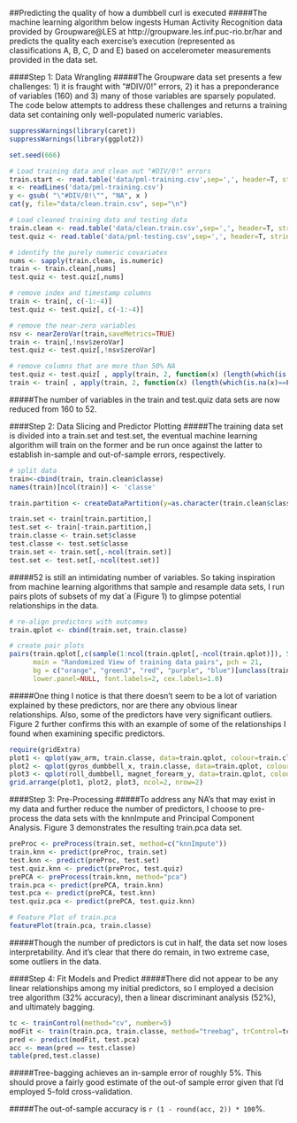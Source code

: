 ##Predicting the quality of how a dumbbell curl is executed
#####The machine learning algorithm below ingests Human Activity Recognition data provided by Groupware@LES at http://groupware.les.inf.puc-rio.br/har and predicts the quality each exercise's execution (represented as classifications A, B, C, D and E) based on accelerometer measurements provided in the data set.

####Step 1: Data Wrangling
#####The Groupware data set presents a few challenges: 1) it is fraught with "#DIV/0!" errors, 2) it has a preponderance of variables (160) and 3) many of those variables are sparsely populated. The code below attempts to address these challenges and returns a training data set containing only well-populated numeric variables.

```{r}
suppressWarnings(library(caret))
suppressWarnings(library(ggplot2))

set.seed(666)

# Load training data and clean out "#DIV/0!" errors
train.start <- read.table('data/pml-training.csv',sep=',', header=T, stringsAsFactors=F)
x <- readLines('data/pml-training.csv')
y <- gsub( "\"#DIV/0!\"", "NA", x )
cat(y, file="data/clean.train.csv", sep="\n")

# Load cleaned training data and testing data
train.clean <- read.table('data/clean.train.csv',sep=',', header=T, stringsAsFactors=F)
test.quiz <- read.table('data/pml-testing.csv',sep=',', header=T, stringsAsFactors=F)

# identify the purely numeric covariates
nums <- sapply(train.clean, is.numeric)
train <- train.clean[,nums]
test.quiz <- test.quiz[,nums]

# remove index and timestamp columns
train <- train[, c(-1:-4)]
test.quiz <- test.quiz[, c(-1:-4)]

# remove the near-zero variables
nsv <- nearZeroVar(train,saveMetrics=TRUE)
train <- train[,!nsv$zeroVar]
test.quiz <- test.quiz[,!nsv$zeroVar]

# remove columns that are more than 50% NA
test.quiz <- test.quiz[ , apply(train, 2, function(x) (length(which(is.na(x)==F))/length(x)) > .5)]
train <- train[ , apply(train, 2, function(x) (length(which(is.na(x)==F))/length(x)) > .5)]

```

#####The number of variables in the train and test.quiz data sets are now reduced from 160 to 52.

####Step 2: Data Slicing and Predictor Plotting
#####The training data set is divided into a train.set and test.set, the eventual machine learning algorithm will train on the former and be run once against the latter to establish in-sample and out-of-sample errors, respectively.

```{r}
# split data
train<-cbind(train, train.clean$classe)
names(train)[ncol(train)] <- 'classe'

train.partition <- createDataPartition(y=as.character(train.clean$classe), p=.75, list=F)

train.set <- train[train.partition,]
test.set <- train[-train.partition,]
train.classe <- train.set$classe
test.classe <- test.set$classe
train.set <- train.set[,-ncol(train.set)]
test.set <- test.set[,-ncol(test.set)]
```

#####52 is still an intimidating number of variables. So taking inspiration from machine learning algorithms that sample and resample data sets, I run pairs plots of subsets of my dat`a (Figure 1) to glimpse potential relationships in the data.

```{r}
# re-align predictors with outcomes
train.qplot <- cbind(train.set, train.classe) 

# create pair plots
pairs(train.qplot[,c(sample(1:ncol(train.qplot[,-ncol(train.qplot)]), 5), ncol(train.qplot))], 
      main = "Randomized View of training data pairs", pch = 21, 
      bg = c("orange", "green3", "red", "purple", "blue")[unclass(train.qplot$train.classe)], 
      lower.panel=NULL, font.labels=2, cex.labels=1.0)

```

#####One thing I notice is that there doesn't seem to be a lot of variation explained by these predictors, nor are there any obvious linear relationships. Also, some of the predictors have very significant outliers. Figure 2 further confirms this with an example of some of the relationships I found when examining specific predictors.

```{r}
require(gridExtra)
plot1 <- qplot(yaw_arm, train.classe, data=train.qplot, colour=train.classe)
plot2 <- qplot(gyros_dumbbell_x, train.classe, data=train.qplot, colour=train.classe)
plot3 <- qplot(roll_dumbbell, magnet_forearm_y, data=train.qplot, colour=train.classe)
grid.arrange(plot1, plot2, plot3, ncol=2, nrow=2)
```

####Step 3: Pre-Processing
#####To address any NA's that may exist in my data and further reduce the number of predictors, I choose to pre-process the data sets with the knnImpute and Principal Component Analysis. Figure 3 demonstrates the resulting train.pca data set.

```{r}
preProc <- preProcess(train.set, method=c("knnImpute"))
train.knn <- predict(preProc, train.set)
test.knn <- predict(preProc, test.set)
test.quiz.knn <- predict(preProc, test.quiz)
prePCA <- preProcess(train.knn, method="pca")
train.pca <- predict(prePCA, train.knn)
test.pca <- predict(prePCA, test.knn)
test.quiz.pca <- predict(prePCA, test.quiz.knn)

# Feature Plot of train.pca
featurePlot(train.pca, train.classe)
```

#####Though the number of predictors is cut in half, the data set now loses interpretability. And it's clear that there do remain, in two extreme case, some outliers in the data.

####Step 4: Fit Models and Predict
#####There did not appear to be any linear relationships among my initial predictors, so I employed a decision tree algorithm (32% accuracy), then a linear discriminant analysis (52%), and ultimately bagging.

```{r}
tc <- trainControl(method="cv", number=5)
modFit <- train(train.pca, train.classe, method="treebag", trControl=tc)
pred <- predict(modFit, test.pca)
acc <- mean(pred == test.classe)
table(pred,test.classe)
```

#####Tree-bagging achieves an in-sample error of roughly 5%. This should prove a fairly good estimate of the out-of sample error given that I'd employed 5-fold cross-validation.

#####The out-of-sample accuracy is `r (1 - round(acc, 2)) * 100 `%.
